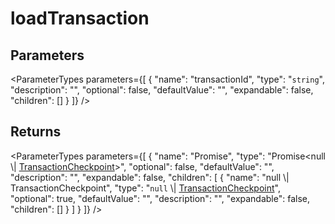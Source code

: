 
# loadTransaction

## Parameters

<ParameterTypes parameters={[
  {
    "name": "transactionId",
    "type": "`string`",
    "description": "",
    "optional": false,
    "defaultValue": "",
    "expandable": false,
    "children": []
  }
]} />

## Returns

<ParameterTypes parameters={[
  {
    "name": "Promise",
    "type": "Promise&#60;null \\| [TransactionCheckpoint](../../workflows/classes/workflows.TransactionCheckpoint.mdx)&#62;",
    "optional": false,
    "defaultValue": "",
    "description": "",
    "expandable": false,
    "children": [
      {
        "name": "null \\| TransactionCheckpoint",
        "type": "`null` \\| [TransactionCheckpoint](../../workflows/classes/workflows.TransactionCheckpoint.mdx)",
        "optional": true,
        "defaultValue": "",
        "description": "",
        "expandable": false,
        "children": []
      }
    ]
  }
]} />
